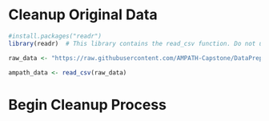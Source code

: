# Cleanup Original Data

```r
#install.packages("readr")
library(readr)  # This library contains the read_csv function. Do not use the standard R function read.csv()

raw_data <- "https://raw.githubusercontent.com/AMPATH-Capstone/DataPrep/master/Original-Data/artcoops.csv" 

ampath_data <- read_csv(raw_data)
```

# Begin Cleanup Process
```r

```
